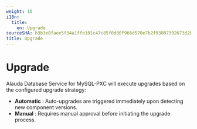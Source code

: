 ```yaml
---
weight: 16
i18n:
  title:
    en: Upgrade
sourceSHA: b3b3e8faee5f34a1ffe101c47c85f0d80f966d570e7b2f93807392673d2b1db7
title: Upgrade
---
```


# Upgrade

Alauda Database Service for MySQL-PXC will execute upgrades based on the configured upgrade strategy:
- **Automatic** : Auto-upgrades are triggered immediately upon detecting new component versions.
- **Manual** : Requires manual approval before initiating the upgrade process.